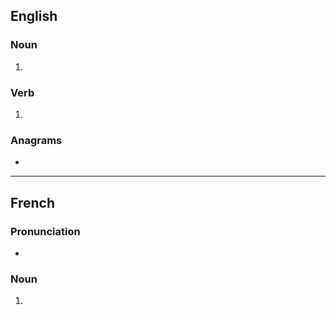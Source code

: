 {{also|microphônes}}
==English==

===Noun===
{{head|en|noun form}}

# {{plural of|en|microphone}}

===Verb===
{{head|en|verb form}}

# {{en-third-person singular of|microphone}}

===Anagrams===
* {{anagrams|en|a=cehimnooprs|spinochrome}}

----

==French==

===Pronunciation===
* {{audio|fr|LL-Q150 (fra)-WikiLucas00-microphones.wav|Audio}}

===Noun===
{{head|fr|noun form|g=?}}

# {{plural of|fr|microphone}}